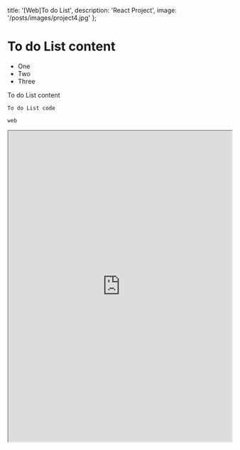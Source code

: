   title: '[Web]To do List',
  description: 'React Project',
  image: '/posts/images/project4.jpg'
};

# To do List content

- One
- Two
- Three

To do List content

```
To do List code
```



`web`

<iframe
  src="https://jdaun0621.github.io/To-do-list/"
  width="100%"
  height="700"
  style={{ border: '1px solid #ccc', borderRadius: '8px' }}
  title="TechPicks Demo"
/>
